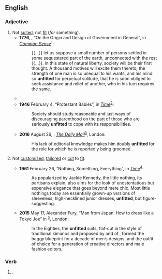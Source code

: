 ==English==

===Adjective===
{{en-adj}}

# Not [[suited]], not [[fit#Adjective|fit]] (''for'' something).
#* '''1776''', {{w|Thomas Paine}}, “On the Origin and Design of Government in General”, in ''[[w:Common Sense (pamphlet)|Common Sense]]''<sup>[http://www.gutenberg.org/files/3755/3755-h/3755-h.htm]</sup>:
#*: {{...}} let us suppose a small number of persons settled in some sequestered part of the earth, unconnected with the rest {{...}}. In this state of natural liberty, society will be their first thought. A thousand motives will excite them thereto, the strength of one man is so unequal to his wants, and his mind so '''unfitted''' for perpetual solitude, that he is soon obliged to seek assistance and relief of another, who in his turn requires the same.
#* {{RQ:Austen Mansfield Park|chapter=IV|volume=III|pages=82–83|pageref=83|passage=You have both warm hearts and benevolent feelings; and, Fanny, who that heard him read, and saw you listen to Shakespeare the other night, will think you '''unfitted''' as companions?}}
#* '''1946''' February 4, “Protestant Babies”, in ''[[w:Time (magazine)|Time]]''<sup>[http://www.time.com/time/magazine/article/0,9171,776613,00.html]</sup>:
#*: Society should study reasonable and just ways of discouraging parenthood on the part of those who are seriously '''unfitted''' to cope with its responsibilities.
#* '''2016''' August 26, {{w|Stephen Glover}}, ''[[w:Daily Mail|The Daily Mail]]''<sup>[http://www.dailymail.co.uk/debate/article-3760771/STEPHEN-GLOVER-know-BBC-Leftie-making-Labour-henchman-head-radio-satire.html]</sup>, London:
#*: His lack of editorial knowledge makes him doubly '''unfitted''' for the role for which he is reportedly being groomed.
# {{lb|en|of a garment|not comparable}} Not [[customized]], [[tailored]] or [[cut#Verb|cut]] to [[fit#Verb|fit]].
#* '''1961''' February 26, “Nothing, Something, Everything”, in ''[[w:Time (magazine)|Time]]''<sup>[http://www.time.com/time/magazine/article/0,9171,872478,00.html]</sup>:
#*: As popularized by Jackie Kennedy, the little nothing, its partisans explain, also aims for the look of unostentatious but expensive elegance that goes beyond mere chic. Most little nothings today are essentially grown-up versions of sleeveless, high-necklined junior dresses, '''unfitted''', but figure-suggesting.
#* '''2015''' May 17, Alexander Fury, “Man from Japan: How to dress like a Tokyo Joe” in ''{{w|The Independent}}''<sup>[http://www.independent.co.uk/life-style/fashion/news/man-from-japan-how-to-dress-like-a-tokyo-joe-10256254.html]</sup>, London:
#*: In the Eighties, the '''unfitted''' suits, flat-cut in the style of traditional kimonos and proposed by {{w|Yohji Yamamoto}} and {{w|Rei Kawakubo}} of {{w|Comme des Garçons}}, formed the baggy blueprint for a decade of men’s designs, and the outfit of choice for a generation of creative directors and male fashion editors.

===Verb===
{{head|en|verb form}}

# {{en-past of|unfit}}.